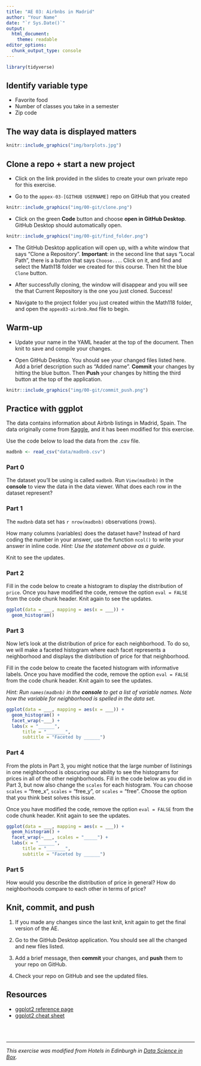 ```yaml
---
title: "AE 03: Airbnbs in Madrid"
author: "Your Name"
date: "`r Sys.Date()`"
output: 
  html_document:
    theme: readable
editor_options: 
  chunk_output_type: console
---
```


```r
library(tidyverse)
```


## Identify variable type

- Favorite food
- Number of classes you take in a semester
- Zip code

## The way data is displayed matters

```r
knitr::include_graphics("img/barplots.jpg")
```


## Clone a repo + start a new project

- Click on the link provided in the slides to create your own private repo for this exercise.

- Go to the `appex-03-[GITHUB USERNAME]` repo on GitHub that you created

```r
knitr::include_graphics("img/00-git/clone.png")
```

- Click on the green **Code** button and choose **open in GitHub Desktop**. GitHub Desktop should automatically open.

```r
knitr::include_graphics("img/00-git/find_folder.png")
```

- The GitHub Desktop application will open up, with a white window that says "Clone a Repository". **Important**: in the second line that says "Local Path", there is a button that says `Choose...`. Click on it, and find and select the Math118 folder we created for this course. Then hit the blue `Clone` button.

- After successfully cloning, the window will disappear and you will see the that Current Repository is the one you just cloned. Success!

- Navigate to the project folder you just created within the Math118 folder, and open the `appex03-airbnb.Rmd` file to begin.

## Warm-up

- Update your name in the YAML header at the top of the document. Then knit to save and compile your changes.

- Open GitHub Desktop. You should see your changed files listed here. Add a brief description such as "Added name". **Commit** your changes by hitting the blue button. Then **Push** your changes by hitting the third button at the top of the application.

```r
knitr::include_graphics("img/00-git/commit_push.png")
```

## Practice with ggplot

The data contains information about Airbnb listings in Madrid, Spain. The data originally come from [Kaggle](https://www.kaggle.com/rusiano/madrid-airbnb-data), and it has been modified for this exercise. 

Use the code below to load the data from the .csv file. 

```r
madbnb <- read_csv("data/madbnb.csv")
```

### Part 0

The dataset you’ll be using is called `madbnb`. Run `View(madbnb)` in the **console** to view the data in the data viewer. What does each row in the dataset represent?

### Part 1

The `madbnb` data set has `r nrow(madbnb)` observations (rows).

How many columns (variables) does the dataset have? Instead of hard coding the number in your answer, use the function `ncol()` to write your answer in inline code. *Hint: Use the statement above as a guide.*

Knit to see the updates.

### Part 2

Fill in the code below to create a histogram to display the distribution of `price`.  Once you have modified the code, remove the option `eval = FALSE` from the code chunk header. Knit again to see the updates.

```r
ggplot(data = ___, mapping = aes(x = ___)) +
  geom_histogram()
```


### Part 3

Now let's look at the distribution of price for each neighborhood. To do so, we will make a faceted histogram where each facet represents a neighborhood and displays the distribution of price for that neighborhood.

Fill in the code below to create the faceted histogram with informative labels. Once you have modified the code, remove the option `eval = FALSE` from the code chunk header. Knit again to see the updates.

*Hint: Run `names(madbnb)` in the <b>console</b> to get a list of variable names. Note how the variable for neighborhood is spelled in the data set.*

```r
ggplot(data = ___, mapping = aes(x = ___)) +
  geom_histogram() +
  facet_wrap(~___) +
  labs(x = "______", 
      title = "_______", 
      subtitle = "Faceted by ______")
```

### Part 4

From the plots in Part 3, you might notice that the large number of listinings in one neighborhood is obscuring our ability to see the histograms for prices in all of the other neighborhoods. Fill in the code below as you did in Part 3, but now also change the `scales` for each histogram. You can choose `scales` = "free_x", `scales` = "free_y", or `scales` = "free". Choose the option that you think best solves this issue.

Once you have modified the code, remove the option `eval = FALSE` from the code chunk header. Knit again to see the updates.

```r
ggplot(data = ___, mapping = aes(x = ___)) +
  geom_histogram() +
  facet_wrap(~___, scales = "_____") +
  labs(x = "______", 
      title = "_______", 
      subtitle = "Faceted by ______")
```

### Part 5

How would you describe the distribution of price in general? How do neighborhoods compare to each other in terms of price?

## Knit, commit, and push

1. If you made any changes since the last knit, knit again to get the final version of the AE. 

2. Go to the GitHub Desktop application. You should see all the changed and new files listed.

2. Add a brief message, then **commit** your changes, and **push** them to your repo on GitHub.

3. Check your repo on GitHub and see the updated files.

## Resources 

- [ggplot2 reference page](https://ggplot2.tidyverse.org/reference/geom_histogram.html) 
- [ggplot2 cheat sheet](https://rstudio.com/wp-content/uploads/2015/03/ggplot2-cheatsheet.pdf)


<br><br>

<hr> 

*This exercise was modified from Hotels in Edinburgh in [Data Science in Box](https://datasciencebox.org/).*
